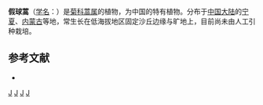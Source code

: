 {{Speciesbox
| taxon = Artemisia globosoides
| binomial_authority = Ling et [[凌元洁|Y. R. Ling]]
}}

'''假球蒿'''（[[学名|学名]]：{{lang|la|''Artemisia globosoides''}}）是[[菊科|菊科]][[蒿属|蒿属]]的植物，为中国的特有植物。分布于[[中国大陆|中国大陆]]的[[宁夏|宁夏]]、[[内蒙古|内蒙古]]等地，常生长在低海拔地区固定沙丘边缘与旷地上，目前尚未由人工引种栽培。

== 参考文献 ==
<div class="references-small">
* {{cite web| url =http://www.bioinfo.cn/db05/KmzwSpecies.php?action=view&id=4006| title =假球蒿| work =《中国高等植物数据库全库》| publisher =中国科学院微生物研究所| author =昆明植物研究所| accessdate =2009-02-24| deadurl =yes| archiveurl =https://web.archive.org/web/20160305104526/http://www.bioinfo.cn/db05/KmzwSpecies.php?action=view&id=4006| archivedate =2016-03-05}}
</div>
{{Taxonbar|from=Q10888639}}

[[Category:蒿属|J]]
[[Category:中国特有植物|J]]
[[Category:宁夏植物|J]]
[[Category:内蒙古植物|J]]